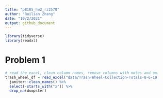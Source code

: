 ```yaml
---
title: "p8105_hw2_rz2570"
author: "Ruilian Zhang"
date: "10/2/2021"
output: github_document
---
```


```r
library(tidyverse)
library(readxl)
```

# Problem 1

```r
# read the excel, clean column names, remove columns with notes and omit rows that do not include dumpster-specific data
trash_wheel_df = read_excel("data/Trash-Wheel-Collection-Totals-8-6-19.xlsx", sheet = 1) %>% 
  janitor::clean_names() %>% 
  select(-starts_with("x")) %>% 
  drop_na(dumpster)
```

